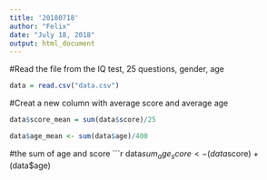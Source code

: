 ```yaml
---
title: '20180718'
author: "Felix"
date: "July 18, 2018"
output: html_document
---
```


#Read the file from the IQ test, 25 questions, gender, age 
``` r
data = read.csv("data.csv")

```

#Creat a new column with average score and average age
``` r
data$score_mean = sum(data$score)/25

data$age_mean <- sum(data$age)/400

```

#the sum of age and score
```r

data$sum_age_score <- (data$score) + (data$age)

